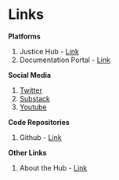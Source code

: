 # Links {#platform-links}

**Platforms**

1. Justice Hub - [Link](https://justicehub.in)
2. Documentation Portal - [Link](https://docs.justicehub.in)

**Social Media**

1. [Twitter](https://twitter.com/JusticeHubIndia)
2. [Substack](https://https://dataforjustice.substack.com/)
3. [Youtube](https://www.youtube.com/channel/UCkETmnBNNjvvOJklZenNQaA/featured)

**Code Repositories**

1. Github - [Link](https://github.com/justicehub-in/)

**Other Links**

1. About the Hub - [Link](https://https://justicehub.in/about)
